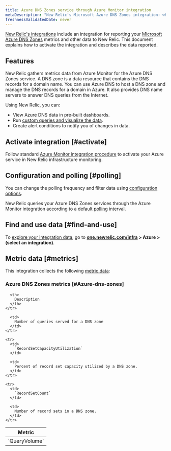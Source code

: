 ```yaml
---
title: Azure DNS Zones service through Azure Monitor integration
metaDescription: "New Relic's Microsoft Azure DNS Zones integration: what data it reports and how to enable it."
freshnessValidatedDate: never
---
```


[New Relic's integrations](/docs/infrastructure/integrations-getting-started/getting-started/introduction-infrastructure-integrations) include an integration for reporting your [Microsoft Azure DNS Zones](https://azure.microsoft.com/en-us/products/dns/) metrics and other data to New Relic. This document explains how to activate the integration and describes the data reported.

## Features

New Relic gathers metrics data from Azure Monitor for the Azure DNS Zones service. A DNS zone is a data resource that contains the DNS records for a domain name. You can use Azure DNS to host a DNS zone and manage the DNS records for a domain in Azure. It also provides DNS name servers to answer DNS queries from the Internet.

Using New Relic, you can:

* View Azure DNS data in pre-built dashboards.
* Run [custom queries and visualize the data](/docs/infrastructure/integrations-getting-started/getting-started/use-integration-data-new-relic-insights).
* Create alert conditions to notify you of changes in data.

## Activate integration [#activate]

Follow standard [Azure Monitor integration procedure](/docs/infrastructure/microsoft-azure-integrations/azure-integrations-list/azure-monitor) to activate your Azure service in New Relic infrastructure monitoring.

## Configuration and polling [#polling]

You can change the polling frequency and filter data using [configuration options](/docs/infrastructure/microsoft-azure-integrations/azure-integrations-list/azure-monitor/#settings).

New Relic queries your Azure DNS Zones services through the Azure Monitor integration according to a default [polling](/docs/infrastructure/microsoft-azure-integrations/azure-integrations-list/azure-monitor/#settings) interval.

## Find and use data [#find-and-use]

To [explore your integration data](/docs/infrastructure/integrations/find-use-infrastructure-integration-data), go to <DoNotTranslate>**[one.newrelic.com/infra](https://one.newrelic.com/infra) > Azure > (select an integration)**</DoNotTranslate>.

## Metric data [#metrics]

This integration collects the following [metric data](/docs/infrastructure/integrations-getting-started/getting-started/understand-integration-data-data-types#metric):

### Azure DNS Zones metrics [#Azure-dns-zones]

<table>
  <thead>
    <tr>
      <th style={{ width: "300px" }}>
        Metric
      </th>

      <th>
        Description
      </th>
    </tr>
  </thead>

  <tbody>
    <tr>
      <td>
        `QueryVolume`
      </td>

      <td>
        Number of queries served for a DNS zone
      </td>
    </tr>

    <tr>
      <td>
        `RecordSetCapacityUtilization`
      </td>

      <td>
        Percent of record set capacity utilized by a DNS zone.
      </td>
    </tr>

    <tr>
      <td>
        `RecordSetCount`
      </td>

      <td>
        Number of record sets in a DNS zone.
      </td>
    </tr>
  </tbody>
</table>
